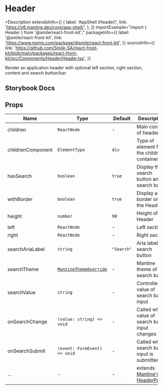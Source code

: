 # Header

<Description
  extendsInfo={[
    {
      label: 'AppShell (Header)',
      link: 'https://v6.mantine.dev/core/app-shell/',
    },
  ]}
  importExample="import { Header } from '@smile/react-front-kit';"
  packageInfo={{
    label: '@smile/react-front-kit',
    link: 'https://www.npmjs.com/package/@smile/react-front-kit',
  }}
  sourceInfo={{
    link: 'https://github.com/Smile-SA/react-front-kit/blob/main/packages/react-front-kit/src/Components/Header/Header.tsx',
  }}
>
  Render an application header with optional left section, right section,
  content and search button/bar
</Description>

## Storybook Docs

<StorybookEmbed storyId="3-custom-components-header--docs" height="1510" />

## Props

| Name              | Type                                                                         | Default    | Description                                                                                          |
| ----------------- | ---------------------------------------------------------------------------- | ---------- | ---------------------------------------------------------------------------------------------------- |
| children          | `ReactNode`                                                                  | -          | Main content of header                                                                               |
| childrenComponent | `ElementType`                                                                | `div`      | Type of element for the children container                                                           |
| hasSearch         | `boolean`                                                                    | `true`     | Display the search button and search bar                                                             |
| withBorder        | `boolean`                                                                    | `true`     | Display a border on the Header                                                                       |
| height            | `number`                                                                     | `90`       | Height of Header                                                                                     |
| left              | `ReactNode`                                                                  | -          | Left section                                                                                         |
| right             | `ReactNode`                                                                  | -          | Right section                                                                                        |
| searchAriaLabel   | `string`                                                                     | `"Search"` | Aria label of search button                                                                          |
| searchTheme       | [`MantineThemeOverride`](https://v6.mantine.dev/theming/theme-object/#usage) | -          | Mantine theme of search bar                                                                          |
| searchValue       | `string`                                                                     | -          | Controlled value of search bar input                                                                 |
| onSearchChange    | `(value: string) => void`                                                    | -          | Called when value of search bar input changes                                                        |
| onSearchSubmit    | `(event: FormEvent) => void`                                                 | -          | Called when search bar input is submitted                                                            |
| ...               | -                                                                            | -          | extends [Mantine's HeaderProps](https://v6.mantine.dev/core/app-shell/?t=props#headercomponentprops) |
